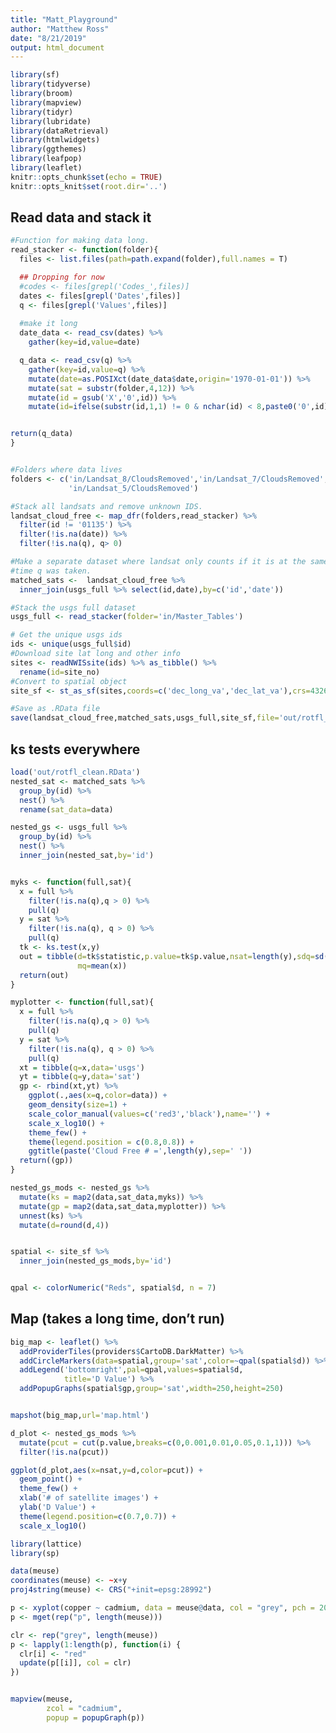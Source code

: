 ```yaml
---
title: "Matt_Playground"
author: "Matthew Ross"
date: "8/21/2019"
output: html_document
---
```


```r
library(sf)
library(tidyverse)
library(broom)
library(mapview)
library(tidyr)
library(lubridate)
library(dataRetrieval)
library(htmlwidgets)
library(ggthemes)
library(leafpop)
library(leaflet)
knitr::opts_chunk$set(echo = TRUE)
knitr::opts_knit$set(root.dir='..')
```

## Read data and stack it

```r

#Function for making data long. 
read_stacker <- function(folder){
  files <- list.files(path=path.expand(folder),full.names = T)

  ## Dropping for now
  #codes <- files[grepl('Codes_',files)]
  dates <- files[grepl('Dates',files)]
  q <- files[grepl('Values',files)]
  
  #make it long
  date_data <- read_csv(dates) %>%
    gather(key=id,value=date)

  q_data <- read_csv(q) %>%
    gather(key=id,value=q) %>%
    mutate(date=as.POSIXct(date_data$date,origin='1970-01-01')) %>%
    mutate(sat = substr(folder,4,12)) %>%
    mutate(id = gsub('X','0',id)) %>%
    mutate(id=ifelse(substr(id,1,1) != 0 & nchar(id) < 8,paste0('0',id),id))


return(q_data)
}


#Folders where data lives
folders <- c('in/Landsat_8/CloudsRemoved','in/Landsat_7/CloudsRemoved',
             'in/Landsat_5/CloudsRemoved')

#Stack all landsats and remove unknown IDS. 
landsat_cloud_free <- map_dfr(folders,read_stacker) %>%
  filter(id != '01135') %>%
  filter(!is.na(date)) %>%
  filter(!is.na(q), q> 0) 

#Make a separate dataset where landsat only counts if it is at the same 
#time q was taken. 
matched_sats <-  landsat_cloud_free %>%
  inner_join(usgs_full %>% select(id,date),by=c('id','date')) 

#Stack the usgs full dataset
usgs_full <- read_stacker(folder='in/Master_Tables')

# Get the unique usgs ids
ids <- unique(usgs_full$id)
#Download site lat long and other info
sites <- readNWISsite(ids) %>% as_tibble() %>%
  rename(id=site_no)
#Convert to spatial object
site_sf <- st_as_sf(sites,coords=c('dec_long_va','dec_lat_va'),crs=4326)

#Save as .RData file
save(landsat_cloud_free,matched_sats,usgs_full,site_sf,file='out/rotfl_clean.RData')
```


## ks tests everywhere
```r
load('out/rotfl_clean.RData')
nested_sat <- matched_sats %>%
  group_by(id) %>%
  nest() %>%
  rename(sat_data=data)

nested_gs <- usgs_full %>%
  group_by(id) %>%
  nest() %>%
  inner_join(nested_sat,by='id')


myks <- function(full,sat){
  x = full %>%
    filter(!is.na(q),q > 0) %>%
    pull(q)
  y = sat %>%
    filter(!is.na(q), q > 0) %>%
    pull(q)
  tk <- ks.test(x,y)
  out = tibble(d=tk$statistic,p.value=tk$p.value,nsat=length(y),sdq=sd(x),
               mq=mean(x))
  return(out)
}

myplotter <- function(full,sat){
  x = full %>%
    filter(!is.na(q),q > 0) %>%
    pull(q)
  y = sat %>%
    filter(!is.na(q), q > 0) %>%
    pull(q)
  xt = tibble(q=x,data='usgs')
  yt = tibble(q=y,data='sat')
  gp <- rbind(xt,yt) %>%
    ggplot(.,aes(x=q,color=data)) +
    geom_density(size=1) + 
    scale_color_manual(values=c('red3','black'),name='') + 
    scale_x_log10() + 
    theme_few() + 
    theme(legend.position = c(0.8,0.8)) + 
    ggtitle(paste('Cloud Free # =',length(y),sep=' '))
  return((gp))
}

nested_gs_mods <- nested_gs %>%
  mutate(ks = map2(data,sat_data,myks)) %>%
  mutate(gp = map2(data,sat_data,myplotter)) %>%
  unnest(ks) %>%
  mutate(d=round(d,4))


spatial <- site_sf %>%
  inner_join(nested_gs_mods,by='id')


qpal <- colorNumeric("Reds", spatial$d, n = 7)
```

## Map (takes a long time, don't run)
```r
big_map <- leaflet() %>%
  addProviderTiles(providers$CartoDB.DarkMatter) %>%
  addCircleMarkers(data=spatial,group='sat',color=~qpal(spatial$d)) %>%
  addLegend('bottomright',pal=qpal,values=spatial$d,
            title='D Value') %>%
  addPopupGraphs(spatial$gp,group='sat',width=250,height=250) 


mapshot(big_map,url='map.html')
```


```r
d_plot <- nested_gs_mods %>%
  mutate(pcut = cut(p.value,breaks=c(0,0.001,0.01,0.05,0.1,1))) %>%
  filter(!is.na(pcut))

ggplot(d_plot,aes(x=nsat,y=d,color=pcut)) + 
  geom_point() + 
  theme_few() + 
  xlab('# of satellite images') + 
  ylab('D Value') + 
  theme(legend.position=c(0.7,0.7)) + 
  scale_x_log10()


```


```r
library(lattice)
library(sp)

data(meuse)
coordinates(meuse) <- ~x+y
proj4string(meuse) <- CRS("+init=epsg:28992")

p <- xyplot(copper ~ cadmium, data = meuse@data, col = "grey", pch = 20, cex = 2)
p <- mget(rep("p", length(meuse)))

clr <- rep("grey", length(meuse))
p <- lapply(1:length(p), function(i) {
  clr[i] <- "red"
  update(p[[i]], col = clr)
})


mapview(meuse,
        zcol = "cadmium",
        popup = popupGraph(p))
```
 
 
